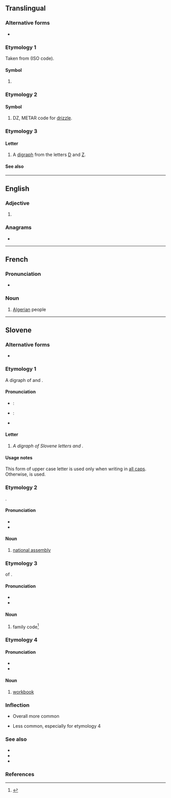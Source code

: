 {{also|dz|Dz|.dz|dź|dž|Dž|DŽ}}
{{character info|Ǳ}}
==Translingual==

===Alternative forms===
* {{alt|mul|Ǳ}}

===Etymology 1===
Taken from {{der|mul|ber|-}} {{m|tzm|ⴷⵣⴰⵢⵔ}} (ISO code).

====Symbol====
{{mul-symbol}}

# {{ISO 3166|1|2|Algeria}}
#: {{syn|mul|DZA|qq1={{w|ISO 3166-1 alpha-3|alpha-3}}}}

===Etymology 2===

====Symbol====
{{mul-symbol}}

# DZ, METAR code for [[drizzle]].

===Etymology 3===

====Letter====
{{mul-letter|upper=DZ|mixed=Dz|lower=dz|script=Latn}}

# A [[digraph]] from the letters [[D]] and [[Z]].

====See also====
{{Latn-script}}

{{c|mul|Algeria}}

----

==English==

===Adjective===
{{en-adj|-}}

# {{abbreviation of|en|dizygotic}}

===Anagrams===
* {{anagrams|en|a=dz|ZD}}

----

==French==

===Pronunciation===
* {{fr-IPA|dé-zède}}

===Noun===
{{head|fr|noun}}

# {{lb|fr|slang}} [[Algerian]] people

----

==Slovene==

===Alternative forms===
* {{l|sl|Dz}} {{q|etymology 1|see usage notes}}

===Etymology 1===
A digraph of {{m|sh|D}} and {{m|sh|Z}}.

====Pronunciation====
* {{qualifier|phoneme|standard}}: {{IPA|sl|/d͡z/}}
* {{qualifier|letter name}}: {{sl-IPA|dzə̏|dzẹ̄}}
* {{rhymes|sl|ə|eː}}

====Letter====
{{sl-letter|upper=DZ|lower=dz}}

# ''A digraph of Slovene letters {{l|sl|D}} and {{l|sl|Z}}.''

====Usage notes====
This form of upper case letter is used only when writing in [[all caps]]. Otherwise, {{l|sl|Dz}} is used.

===Etymology 2===
{{abbrev|sl|državni zbor}}.

====Pronunciation====
* {{sl-IPA|də̏zə̏|dẹ̄zẹ́|dẹ̄zẹ̀}}
* {{rhymes|sl|ə|eː}}

====Noun====
{{sl-noun|DZ|m-in}}

# {{q|journalistic}} [[national assembly]]
#: {{quote-book|sl|author=Dnevnik|title=V DZ naklonjeni predlagani noveli zakona o pomoči gospodarstvu|passage='''DZ''' je danes obravnaval predlog novele zakona o pomoči gospodarstvu zaradi visokih povišanj cen električne energije in zemeljskega plina, s katero se širi obseg pomoči.|translation=Today, the '''national assembly''' discussed the proposal of amendment to the law about the help for the economy because of the high price increases of energy and gas, with which the extent of the aid is being expanded.|year=2022|url=https://www.dnevnik.si/1042998294/slovenija/v-dz-naklonjeni-predlagani-noveli-zakona-o-pomoci-gospodarstvu}}

===Etymology 3===
{{abbrev|sl|}} of ''{{l|sl|družinski}} {{l|sl|zakonik}}''.

====Pronunciation====
* {{sl-IPA|də̏zə̏|dẹ̄zẹ́|dẹ̄zẹ̀}}
* {{rhymes|sl|ə|eː}}

====Noun====
{{sl-noun|DZ|m-in}}

# {{lb|sl|law}} family code<ref>{{cite-book|chapter=Družinski zakonik|chapterurl=http://www.pisrs.si/Pis.web/pregledPredpisa?id=ZAKO7556|title=Uradni list RS, št. 15/17, 21/18 – ZNOrg, 22/19, 67/19 – ZMatR-C, 200/20 – ZOOMTVI, 94/22 – odl. US in 94/22 – odl. US|location=Ljubljana|year=2017}}</ref>

===Etymology 4===
{{abbrev|sl|delovni zvezek}}

====Pronunciation====
* {{sl-IPA|də̏zə̏}}
* {{rhymes|sl|ə}}

====Noun====
{{sl-noun|DZ|m-in}}

# {{lb|sl|school|slang}} [[workbook]]
#: {{ux|sl|Reševal boš naloge iz '''DZ''', a ker tam ni dovolj prostora jih boš reševal v zvezek.|translation=You will be completing exercises from the '''workbook''', but because there is not enough space, you will be completing them in notebook.}}

===Inflection===
* Overall more common
{{sl-decl-noun-m|DZ|DZ-j}}

* Less common, especially for etymology 4
{{sl-decl-noun-table2|DZ|DZ|DZ|DZ|DZ|DZ|DZ|DZ|DZ|DZ|DZ|DZ|DZ|DZ|DZ|DZ|DZ|DZ|title=Masculine inan., no endings}}

===See also===
* {{l|sl|D}}
* {{l|sl|Z}}
* {{l|sl|Dz}}

===References===
<references />